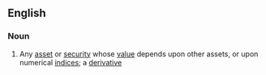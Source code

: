 ==English==
===Noun===
{{en-noun|sg=[[contingent]] [[claim]]}}

#{{finance}} Any [[asset]] or [[security]] whose [[value]] depends upon other assets, or upon numerical [[index|indices]]; a [[derivative]]